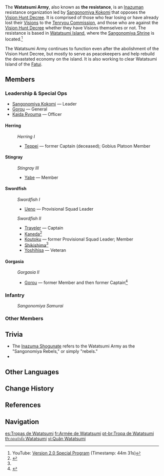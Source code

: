 {{Faction Infobox
|image        = Fort Fujitou internal.png
|caption      = Internal view of Fort Fujitou
|region       = Inazuma
|leader       = [[Sangonomiya Kokomi]]
|base         = 
* [[Watatsumi Island]]
* [[Fort Fujitou]], [[Yashiori Island]]
}}
The '''Watatsumi Army''', also known as '''the resistance''', is an [[Inazuma]]n resistance organization led by [[Sangonomiya Kokomi]] that opposes the [[Vision Hunt Decree]]. It is comprised of those who fear losing or have already lost their [[Vision]]s to the [[Tenryou Commission]], and those who are against the [[Vision Hunt Decree]] whether they have Visions themselves or not. The resistance is based in [[Watatsumi Island]], where the [[Sangonomiya Shrine]] is located.<ref>YouTube: [https://youtu.be/l8YXe7EkmoU?t=2671 Version 2.0 Special Program] (Timestamp: 44m 31s)</ref>

The Watatsumi Army continues to function even after the abolishment of the Vision Hunt Decree, but mostly to serve as peacekeepers and help rebuild the devastated economy on the island. It is also working to clear Watatsumi Island of the [[Fatui]].

==Members==
{{See also|Category:Watatsumi Army}}
===Leadership & Special Ops===
* [[Sangonomiya Kokomi]] &mdash; Leader
* [[Gorou]] &mdash; General
* [[Kaida Ryouma]] &mdash; Officer

====Herring====
: ''Herring I''
:* [[Teppei]] &mdash; former Captain (deceased); Gobius Platoon Member

====Stingray====
: ''Stingray III''
:* [[Yabe]] &mdash; Member

====Swordfish====
: ''Swordfish I''
:* [[Ueno]] &mdash; Provisional Squad Leader

: ''Swordfish II''
:* [[Traveler]] &mdash; Captain
:* [[Kaneda]]<ref name="SKR">{{Ref/Quest|Sangonomiya Kokomi: Reunion}}</ref>
:* [[Koutoku]] &mdash; former Provisional Squad Leader; Member
:* [[Shikishima]]<ref name="SKR" />
:* [[Yoshihisa]] &mdash; Veteran

====Gorgasia====
: ''Gorgasia II''
:* [[Gorou]] &mdash; former Member and then former Captain<ref>{{Ref/CS|Gorou|1}}</ref>

===Infantry===
: ''Sangonomiya Samurai''
{{Column|2|
* [[Arisawa]]
* [[Denjirou]]
* [[Enomoto]]
* [[Hiroaki]]
* [[Hiroyuki]]
* [[Hisahiko]]
* [[Imaizumi]]
* [[Kagawa]]
* [[Koutoku]]
* [[Kouzen]]
* [[Koyama]]
* [[Masashi]]
* [[Matsuda]]
* [[Message-Runner]]
* [[Moriguchi]]
* [[Nami]]
* [[Nathan]] &mdash; Fatui infiltrator
* [[Ooizumi]]
* [[Ookubo Daisuke]]
* [[Raku]]
* [[Shibata]]
* [[Shouji]]
* [[Shuuhei]]
* [[Sugiyama]]
* [[Tadakatsu]]
* [[Takahashi]]
* [[Toshihiko]]
* [[Tokuda]]
* [[Tsuneo]]
* [[Uchimura]]
}}

===Other Members===
{{Column|2|
* [[Kaedehara Kazuha]] &mdash; left Inazuma to become a member of [[the Crux]] after being sheltered by the resistance
* [[Masanori]]
* [[Miyazaki Saburou]] &mdash; Blacksmith
* [[Yuuzou]] &mdash; Worker
}}

==Trivia==
* The [[Inazuma Shogunate]] refers to the Watatsumi Army as the "Sangonomiya Rebels," or simply "rebels."
* {{Furnishing Mentions|name=The Watatsumi Army}}

==Other Languages==
{{Other Languages
|1_en    = Watatsumi Army<!--from Gorou's title-->
|1_zhs   = 海祇军
|1_zhs_rm = Hǎiqí-jūn
|1_zht   = 海祇軍
|1_zht_rm = Hǎiqí-jūn
|1_zh_tl = Watatsumi Army
|1_ja    = 海祇軍
|1_ja_rm = Watatsumi-gun{{Assumed}}
|1_ja_tl = Watatsumi Army
|1_ko    = 와타츠미{{tt|군|軍}}
|1_ko_rm = Watacheumi-gun
|1_ko_tl = Watatsumi Army
|1_es    = Tropas de Watatsumi
|1_es_tl = Watatsumi Troops
|1_fr    = Armée de Watatsumi
|1_fr_tl = Army of Watatsumi
|1_ru    = Армия Ватацуми
|1_ru_tl = Watatsumi Army
|1_th    = กองกำลัง Watatsumi
|1_th_rm = Kong-kam-lang Watatsumi
|1_th_tl = Watatsumi Brigade
|1_vi    = {{tt|Quân|軍}} Watatsumi
|1_vi_tl = Watatsumi Army
|1_de    = Truppen von Watatsumi
|1_de_tl = Troops of Watatsumi
|1_id    = Pasukan Watatsumi
|1_id_tl = Watatsumi Army
|1_pt    = Tropa de Watatsumi
|1_pt_tl = 
|1_tr    = 
|1_tr_tl = 
|1_it    = Esercito di Watatsumi
|1_it_tl = Watatsumi Army
|2_en    = Resistance
|2_zhs   = 反抗军
|2_zhs_rm = Fǎnkàng-jūn
|2_zht   = 反抗軍
|2_zht_rm = Fǎnkàng-jūn
|2_zh_tl = Resistance Army
|2_ja    = 抵抗軍
|2_ja_rm = Teikou-gun
|2_ja_tl = Resistance Army
|2_ko    = {{tt|저항군|抵抗軍}}
|2_ko_rm = Jeohang-gun
|2_ko_tl = Resistance Army
|2_es    = Resistencia
|2_es_tl = Resistance
|2_fr    = Résistance
|2_fr_tl = Resistance
|2_ru    = Сопротивление
|2_ru_tl = Resistance
|2_th    = กองทัพต่อต้าน
|2_th_rm = Kong-thap To-tan
|2_th_tl = Resistance Army
|2_vi    = {{tt|Quân|軍}} {{tt|Kháng Chiến|抗戰}}
|2_vi_tl = Resistance Army
|2_de    = Widerstand
|2_de_tl = Resistance
|2_id    = Pasukan Pemberontak<!--or just Pemberontak?-->
|2_id_tl = Resistance Army
|2_pt    = Resistência
|2_pt_tl = Resistance
|2_tr    = Direniş
|2_tr_tl = 
|2_it    = Resistenza
|2_it_tl = Resistance
}}

==Change History==
{{Change History|introduced=2.0}}

==References==
{{Reflist}}

==Navigation==
{{Faction Navbox}}

[[Category:Watatsumi Army| ]]

[[es:Tropas de Watatsumi]]
[[fr:Armée de Watatsumi]]
[[pt-br:Tropa de Watatsumi]]
[[th:กองกำลัง Watatsumi]]
[[vi:Quân Watatsumi]]